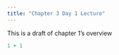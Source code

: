 ```yaml
---
title: "Chapter 3 Day 1 Lecture"
---
```


This is a draft of chapter 1's overview


```r
1 + 1
```


